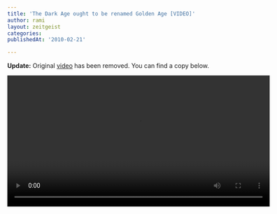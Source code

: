 ```yaml
---
title: 'The Dark Age ought to be renamed Golden Age [VIDEO]'
author: rami
layout: zeitgeist
categories:
publishedAt: '2010-02-21'

---
```


__Update:__ Original [video](http://www.youtube.com/watch?v=KRkO3hgHRP4) has been removed. You can find a copy below.


<video controls width="600">
    <source src="/assets/videos/content/zeitgeist/the-dark-ages-ought-to-be-renamed-golden-age.mp4"
            type="video/mp4"/>
    Sorry, your browser doesn't support embedded videos.
</video>

